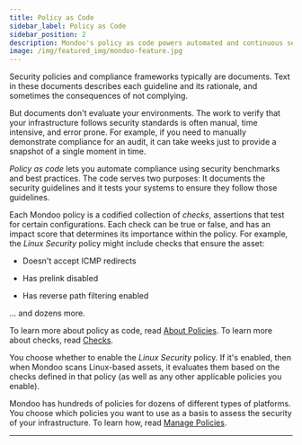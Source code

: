 ```yaml
---
title: Policy as Code
sidebar_label: Policy as Code
sidebar_position: 2
description: Mondoo's policy as code powers automated and continuous security management
image: /img/featured_img/mondoo-feature.jpg
---
```


Security policies and compliance frameworks typically are documents. Text in these documents describes each guideline and its rationale, and sometimes the consequences of not complying.

But documents don't evaluate your environments. The work to verify that your infrastructure follows security standards is often manual, time intensive, and error prone. For example, if you need to manually demonstrate compliance for an audit, it can take weeks just to provide a snapshot of a single moment in time.

_Policy as code_ lets you automate compliance using security benchmarks and best practices. The code serves two purposes: It documents the security guidelines and it tests your systems to ensure they follow those guidelines.

Each Mondoo policy is a codified collection of _checks_, assertions that test for certain configurations. Each check can be true or false, and has an impact score that determines its importance within the policy. For example, the _Linux Security_ policy might include checks that ensure the asset:

- Doesn't accept ICMP redirects

- Has prelink disabled

- Has reverse path filtering enabled

... and dozens more.

To learn more about policy as code, read [About Policies](/cnspec/cnspec-policies/). To learn more about checks, read [Checks](https://mondoo.love/docs/cnspec/cnspec-policies/write/simple/#checks).

You choose whether to enable the _Linux Security_ policy. If it's enabled, then when Mondoo scans Linux-based assets, it evaluates them based on the checks defined in that policy (as well as any other applicable policies you enable).

Mondoo has hundreds of policies for dozens of different types of platforms. You choose which policies you want to use as a basis to assess the security of your infrastructure. To learn how, read [Manage Policies](/platform/security/posture/policies/).

---
